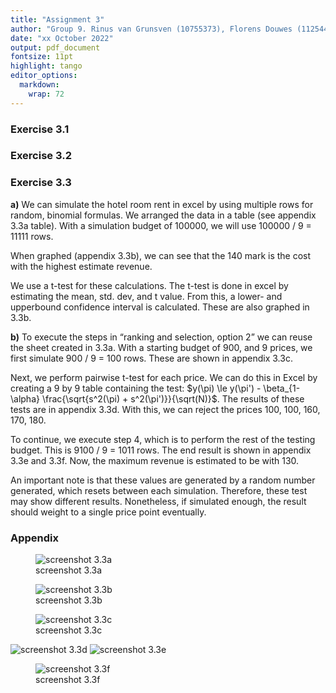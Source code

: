 ```yaml
---
title: "Assignment 3"
author: "Group 9. Rinus van Grunsven (10755373), Florens Douwes (11254483), Imad Lotfi (14651610)"
date: "xx October 2022"
output: pdf_document
fontsize: 11pt
highlight: tango
editor_options: 
  markdown: 
    wrap: 72
---
```


### Exercise 3.1


### Exercise 3.2


### Exercise 3.3

**a)** 
We can simulate the hotel room rent in excel by using multiple rows for random, binomial formulas. We arranged the data in a table (see appendix 3.3a table). With a simulation budget of 100000, we will use 100000 / 9 = 11111 rows.

When graphed (appendix 3.3b), we can see that the 140 mark is the cost with the highest estimate revenue.

We use a t-test for these calculations. The t-test is done in excel by estimating the mean, std. dev, and t value. From this, a lower- and upperbound confidence interval is calculated. These are also graphed in 3.3b. 

**b)**
To execute the steps in "ranking and selection, option 2" we can reuse the sheet created in 3.3a. With a starting budget of 900, and 9 prices, we first simulate 900 / 9 = 100 rows. These are shown in appendix 3.3c. 

Next, we perform pairwise t-test for each price. We can do this in Excel by creating a 9 by 9 table containing the test: $y(\pi) \le y(\pi') - \beta_{1-\alpha} \frac{\sqrt{s^2(\pi) + s^2(\pi')}}{\sqrt(N)}$. The results of these tests are in appendix 3.3d. With this, we can reject the prices 100, 100, 160, 170, 180.

To continue, we execute step 4, which is to perform the rest of the testing budget. This is 9100 / 9 = 1011 rows. The end result is shown in appendix 3.3e and 3.3f. Now, the maximum revenue is estimated to be with 130. 

An important note is that these values are generated by a random number generated, which resets between each simulation. Therefore, these test may show different results. Nonetheless, if simulated enough, the result should weight to a single price point eventually.

### Appendix



![screenshot 3.3a](./3.3a-table.png) 

![screenshot 3.3b](./3.3a-graph.png) 

![screenshot 3.3c](./3.3b-table.png) 

![screenshot 3.3d](./3.3b-test.png) 
![screenshot 3.3e](./3.3b-complete.png) 

![screenshot 3.3f](./3.3b-graph.png) 
